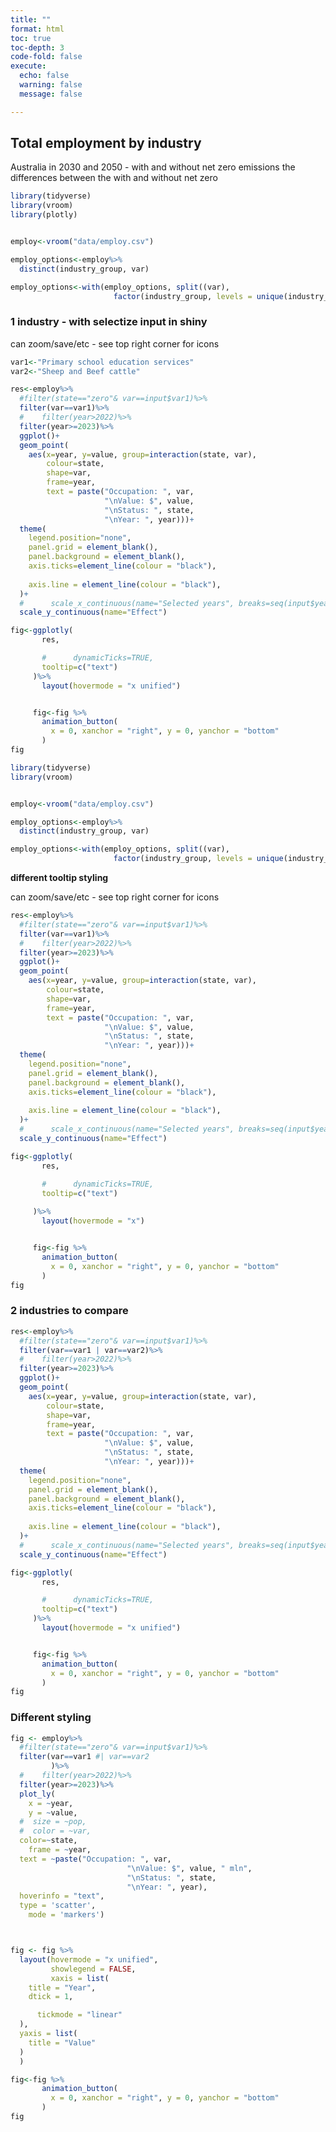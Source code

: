 ```yaml
---
title: ""
format: html
toc: true
toc-depth: 3
code-fold: false
execute:
  echo: false
  warning: false
  message: false

---
```


## Total employment by industry 

Australia in 2030 and 2050  - with and without net zero emissions 
the differences between the with and without net zero 



```r

library(tidyverse)
library(vroom)
library(plotly)


employ<-vroom("data/employ.csv")

employ_options<-employ%>%
  distinct(industry_group, var)

employ_options<-with(employ_options, split((var),
                       factor(industry_group, levels = unique(industry_group), ordered=TRUE)))

```


### 1 industry - with selectize input in shiny
can zoom/save/etc - see top right corner for icons

```r
var1<-"Primary school education services"
var2<-"Sheep and Beef cattle"

res<-employ%>%
  #filter(state=="zero"& var==input$var1)%>%
  filter(var==var1)%>%
  #    filter(year>2022)%>%
  filter(year>=2023)%>%
  ggplot()+
  geom_point(
    aes(x=year, y=value, group=interaction(state, var),
        colour=state,
        shape=var,
        frame=year,
        text = paste("Occupation: ", var,
                     "\nValue: $", value,
                     "\nStatus: ", state,
                     "\nYear: ", year)))+
  theme(
    legend.position="none",
    panel.grid = element_blank(),
    panel.background = element_blank(),
    axis.ticks=element_line(colour = "black"),
    
    axis.line = element_line(colour = "black"),
  )+
  #      scale_x_continuous(name="Selected years", breaks=seq(input$years[1], input$years[2], by=1))+
  scale_y_continuous(name="Effect")

fig<-ggplotly(
       res,

       #      dynamicTicks=TRUE,
       tooltip=c("text")
     )%>%
       layout(hovermode = "x unified")


     fig<-fig %>%
       animation_button(
         x = 0, xanchor = "right", y = 0, yanchor = "bottom"
       )
fig

```


```r

library(tidyverse)
library(vroom)


employ<-vroom("data/employ.csv")

employ_options<-employ%>%
  distinct(industry_group, var)

employ_options<-with(employ_options, split((var),
                       factor(industry_group, levels = unique(industry_group), ordered=TRUE)))

```



**different tooltip styling**

can zoom/save/etc - see top right corner for icons

```r


res<-employ%>%
  #filter(state=="zero"& var==input$var1)%>%
  filter(var==var1)%>%
  #    filter(year>2022)%>%
  filter(year>=2023)%>%
  ggplot()+
  geom_point(
    aes(x=year, y=value, group=interaction(state, var),
        colour=state,
        shape=var,
        frame=year,
        text = paste("Occupation: ", var,
                     "\nValue: $", value,
                     "\nStatus: ", state,
                     "\nYear: ", year)))+
  theme(
    legend.position="none",
    panel.grid = element_blank(),
    panel.background = element_blank(),
    axis.ticks=element_line(colour = "black"),
    
    axis.line = element_line(colour = "black"),
  )+
  #      scale_x_continuous(name="Selected years", breaks=seq(input$years[1], input$years[2], by=1))+
  scale_y_continuous(name="Effect")

fig<-ggplotly(
       res,

       #      dynamicTicks=TRUE,
       tooltip=c("text")
       
     )%>%
       layout(hovermode = "x")


     fig<-fig %>%
       animation_button(
         x = 0, xanchor = "right", y = 0, yanchor = "bottom"
       )
fig

```
### 2 industries to compare

```r

res<-employ%>%
  #filter(state=="zero"& var==input$var1)%>%
  filter(var==var1 | var==var2)%>%
  #    filter(year>2022)%>%
  filter(year>=2023)%>%
  ggplot()+
  geom_point(
    aes(x=year, y=value, group=interaction(state, var),
        colour=state,
        shape=var,
        frame=year,
        text = paste("Occupation: ", var,
                     "\nValue: $", value,
                     "\nStatus: ", state,
                     "\nYear: ", year)))+
  theme(
    legend.position="none",
    panel.grid = element_blank(),
    panel.background = element_blank(),
    axis.ticks=element_line(colour = "black"),
    
    axis.line = element_line(colour = "black"),
  )+
  #      scale_x_continuous(name="Selected years", breaks=seq(input$years[1], input$years[2], by=1))+
  scale_y_continuous(name="Effect")

fig<-ggplotly(
       res,

       #      dynamicTicks=TRUE,
       tooltip=c("text")
     )%>%
       layout(hovermode = "x unified")


     fig<-fig %>%
       animation_button(
         x = 0, xanchor = "right", y = 0, yanchor = "bottom"
       )
fig

```
### Different styling

```r

fig <- employ%>%
  #filter(state=="zero"& var==input$var1)%>%
  filter(var==var1 #| var==var2
         )%>%
  #    filter(year>2022)%>%
  filter(year>=2023)%>%
  plot_ly(
    x = ~year,
    y = ~value,
  #  size = ~pop,
  #  color = ~var,
  color=~state,
    frame = ~year,
  text = ~paste("Occupation: ", var,
                          "\nValue: $", value, " mln",
                          "\nStatus: ", state,
                          "\nYear: ", year),
  hoverinfo = "text",
  type = 'scatter',
    mode = 'markers')



fig <- fig %>% 
  layout(hovermode = "x unified", 
         showlegend = FALSE,
         xaxis = list(
    title = "Year",
    dtick = 1, 

      tickmode = "linear"
  ),
  yaxis = list(
    title = "Value"
  )
  )

fig<-fig %>%
       animation_button(
         x = 0, xanchor = "right", y = 0, yanchor = "bottom"
       )
fig

```

